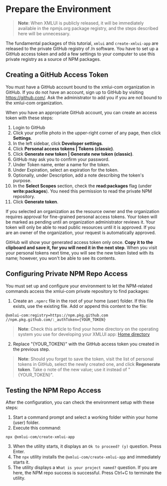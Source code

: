 # Prepare the Environment

> **Note**: When XMLUI is publicly released, it will be immediately available in the npmjs.org package registry, and the steps described here will be unnecessary.

The fundamental packages of this tutorial, `xmlui` and `create-xmlui-app` are released to the private GitHub registry of /n software. You have to set up a GitHub access token and add a few settings to your computer to use this private registry as a source of NPM packages.

## Creating a GitHub Access Token

You must have a GitHub account bound to the xmlui-com organization in GitHub. If you do not have an account, sign up to GitHub by visiting https://github.com/. Ask the administrator to add you if you are not bound to the xmlui-com organization.

When you have an appropriate GitHub account, you can create an access token with these steps:

1. Login to GitHub
2. Click your profile photo in the upper-right corner of any page, then click **Settings**.
3. In the left sidebar, click **Developer settings**.
4. Click **Personal access tokens | Tokens (classic)**.
5. Click **Generate new token | Generate new token (classic)**.
6. GitHub may ask you to confirm your password.
7. Under Token name, enter a name for the token.
8. Under Expiration, select an expiration for the token.
9. Optionally, under Description, add a note describing the token's purpose.
10. In the **Select Scopes** section, check the **read:packages** flag (under **write:packages**). You need this permission to read the private NPM repository.
11. Click **Generate token**.

If you selected an organization as the resource owner and the organization requires approval for fine-grained personal access tokens. Your token will be marked as pending until an organization administrator reviews it. Your token will only be able to read public resources until it is approved. If you are an owner of the organization, your request is automatically approved.

GitHub will show your generated access token only once. **Copy it to the clipboard and save it, for you will need it in the next step**. When you visit your personal tokens next time, you will see the new token listed with its name; however, you won't be able to see its contents.

## Configuring Private NPM Repo Access

You must set up and configure your environment to let the NPM-related commands access the xmlui-com private repository to find packages:

1. Create an `.npmrc` file in the root of your home (user) folder. If this file exists, use the existing file. Add or append this content to the file:

```
@xmlui-com:registry=https://npm.pkg.github.com
//npm.pkg.github.com/:_authToken={YOUR_TOKEN}
```

> **Note**: Check this article to find your home directory on the operating system you use for developing your XMLUI app: [Home directory](https://en.wikipedia.org/wiki/Home_directory)

2. Replace "\{YOUR_TOKEN}" with the GitHub access token you created in the previous step.

> **Note**: Should you forget to save the token, visit the list of personal tokens in GitHub, select the newly created one, and click **Regenerate token**. Take o note of the new value; use it instead of "\{YOUR_TOKEN}".

## Testing the NPM Repo Access

After the configuration, you can check the environment setup with these steps:

1. Start a command prompt and select a working folder within your home (user) folder.
2. Execute this command:

```
npx @xmlui-com/create-xmlui-app
```

3. When the utility starts, it displays an `Ok to proceed? (y)` question. Press Enter.
4. The `npx` utility installs the `@xmlui-com/create-xmlui-app` and immediately starts it.
5. The utility displays a `What is your project named?` question. If you are here, the NPM repo success is successful. Press Ctrl+C to terminate the utility.
